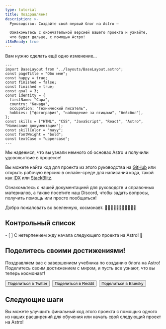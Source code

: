 ```yaml
---
type: tutorial
title: Поздравляем!
description: >-
  Руководство: Создайте свой первый блог на Astro —

  Ознакомьтесь с окончательной версией вашего проекта и узнайте,
  что будет дальше, с помощью Астро!
i18nReady: true
---
```



Вам нужно сделать ещё одно изменение...

```astro title="src/pages/about.astro" del={5} ins={6}
---
import BaseLayout from "../layouts/BaseLayout.astro";
const pageTitle = "Обо мне";
const happy = true;
const finished = false;
const finished = true;
const goal = 3;
const identity = {
  firstName: "Сара",
  country: "Канада",
  occupation: "Технический писатель",
  hobbies: ["фотография", "наблюдение за птицами", "бейсбол"],
};
const skills = ["HTML", "CSS", "JavaScript", "React", "Astro", "Написание документации"];
const skillColor = "navy";
const fontWeight = "bold";
const textCase = "uppercase";
---
```

Мы надеемся, что вы узнали немного об основах Astro и получили удовольствие в процессе!

Вы можете найти код для проекта из этого руководства на [GitHub](https://github.com/withastro/blog-tutorial-demo/tree/complete) или открыть рабочую версию в онлайн-среде для написания кода, такой как [IDX](https://idx.google.com/import?url=https:%2F%2Fgithub.com%2Fwithastro%2Fblog-tutorial-demo%2Ftree/complete) или [StackBlitz](https://stackblitz.com/github/withastro/blog-tutorial-demo/tree/complete?file=src/pages/index.astro).

Ознакомьтесь с нашей документацией для руководств и справочных материалов, а также посетите наш Discord, чтобы задать вопросы, получить помощь или просто пообщаться!

Добро пожаловать во вселенную, космонавт. 👩🏼‍🚀👨🏿‍🚀🧑‍🚀👩🏾‍🚀

<Box icon="check-list">

## Контрольный список

<Checklist>
- [ ] С нетерпением жду начала следующего проекта на Astro! 🚀
</Checklist>
</Box>

<CompletionConfetti />

## Поделитесь своими достижениями!

Поздравляем вас с завершением учебника по созданию блога на Astro! Поделитесь своим достижением с миром, и пусть все узнают, что вы теперь космонавт!

<div style="display: flex; flex-wrap: wrap; gap: 0.5rem;">
  <Button link='https://twitter.com/intent/tweet?text=Just%20finished%20learning%20how%20to%20build%20my%20first%20Astro%20blog!%20Check%20it%20out%20at%20https://docs.astro.build/%0Avia%20%40astrodotbuild'>Поделиться в Twitter</Button>
  <Button link='https://www.reddit.com/submit?url=https://docs.astro.build/&title=Just%20finished%20learning%20how%20to%20build%20my%20first%20Astro%20blog!'>Поделиться в Reddit</Button>
  <Button link='https://bsky.app/intent/compose?text=Just%20finished%20learning%20how%20to%20build%20my%20first%20Astro%20blog!%20Check%20it%20out%20at%20https://docs.astro.build/%0Avia%20%40astro.build'>Поделиться в Bluesky</Button>
</div>

## Следующие шаги

Вы можете улучшить финальный код этого проекта с помощью одного из наших расширений для обучения или начать свой следующий проект на Astro!

<CardGrid>
  <LinkCard
    title="Начните новый проект на Astro"
    description="Начните новый пустой проект или используйте существующий шаблон темы для Astro."
    href="/ru/install-and-setup/"
  />
  <LinkCard
    title="Присоединитесь к нам в Discord"
    description="Присоединяйтесь к нашему сообществу, чтобы задавать вопросы, делиться своими работами и участвовать в проекте!"
    href="https://astro.build/chat"
  />
</CardGrid>
